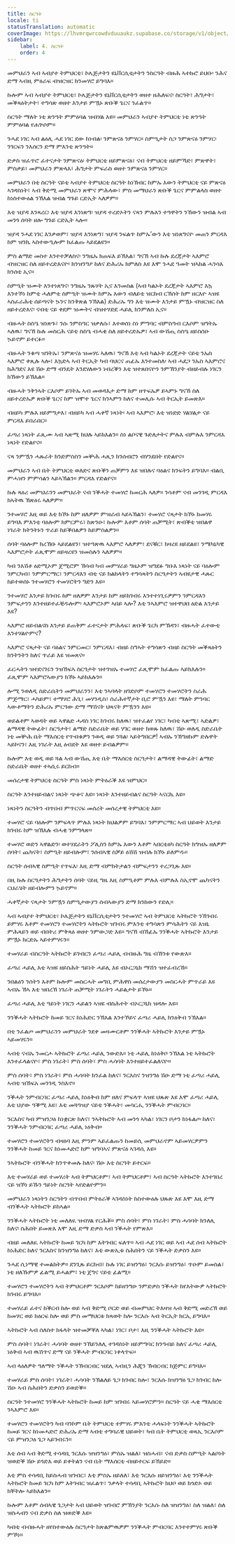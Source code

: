 ```yaml
---
title: ስርዓት
locale: ti
statusTranslation: automatic
coverImage: https://lhvmrqwrcowdvduuaukz.supabase.co/storage/v1/object/public/strapi-uploads/small_cover-educacion-fundamental.webp-2d51a7828a2b1309555be27f7e2a61a0.webp
sidebar:
    label: 4. ስርዓት
    order: 4
---
```

መምህራን ኣብ ኣብያተ ትምህርቲ፣ ኮሌጅታትን ዩኒቨርሲቲታትን ንስርዓት ብዙሕ ኣተኩሮ ይህቡ፡ ንሕና ድማ ኣብዚ ምዕራፍ ብዝርዝር ክንመሃሮ ይግባእ።

ኩሎም ኣብ ኣብያተ ትምህርቲ፣ ኮሌጅታትን ዩኒቨርሲቲታትን ወዘተ ዘሕለፍና፡ ስርዓት፣ ሕግታት፣ መቕጻዕትታት፣ ተግሳጽ ወዘተ እንታይ ምዃኑ ጽቡቕ ጌርና ንፈልጥ።

ስርዓት ማለት ነቲ ጽንዓት ምምዕባል ዝብሃል እዩ። መምህራን ኣብያተ ትምህርቲ ነቲ ጽንዓት ምምዕባል የሐጕሶም።

ንሓደ ነገር ኣብ ልዕሊ ሓደ ነገር ደው ከነብል፡ ንምጽናዕ ንምሃር። ስምዒታት ስጋ ንምጽናዕ ንምሃር፡ ንገርፍን ንእሰርን ድማ ምእንቲ ጽንዓት።

ድቃስ ዝፈጥሮ ፈተናታት ንምጽናዕ፡ ትምህርቲ ዘይምጽናዕ፣ ናብ ትምህርቲ ዘይምኻድ፣ ምጽዋት፣ ምስቃይ፣ መምህራን ምጽላእ፣ ሕግታት ምፍራስ ወዘተ ንምጽናዕ ንምሃር።

መምህራን በቲ ስርዓት ናይቲ ኣብያተ ትምህርቲ ስርዓት ከነኽብር ከምኡ እውን ትምህርቲ ናይ ምጽናዕ ኣገዳስነት፣ ኣብ ቅድሚ መምህራን ጽሞና ምሕላው፣ ምስ መማህራን ጽቡቕ ጌርና ምምልላስ ወዘተ ከነስተውዕል ንኽእል ዝብል ግጉይ ርድኢት ኣለዎም።

እቲ ዝያዳ እንጻረር፡ እቲ ዝያዳ እንነጽግ፡ ዝያዳ ተረድኦትን ናጻን ምሉእን ተዓዋትን ንኸውን ዝብል ኣብ መንጎ ሰባት ዘሎ ግጉይ ርድኢት ኣሎ።

ዝያዳ ንሓደ ነገር እንቃወም፣ ዝያዳ እንነጽግ፣ ዝያዳ ንፍልጥ ከምኡ’ውን እቲ ዝነጸግናዮ መጠን ምርዳእ ከም ዝንኪ ኣስተውዒሎም ክፈልጡ ኣይደልዩን።

ምስ ልማድ መስተ እንተተቓለስና፡ ንግዜኡ ክጠፍእ ይኽእል፣ ግናኸ ኣብ ኩሉ ደረጃታት ኣእምሮ ብዝርዝር ስለ ዘይተረድእናዮ፡ ክንዝንግዖ ከለና ድሕሪኡ ክምለስ እዩ እሞ ንሓደ ዓመት ዝኣክል ሓንሳእ ክንሰቲ ኢና።

ስምዒት ዝሙት እንተነጸግና፡ ንግዜኡ ንጹሃት ኢና እንመስል (ኣብ ካልኦት ደረጃታት ኣእምሮ እኳ እንተኾነ ከምቲ ሓለምቲ ስምዒት ዝሙት ከምኡ እውን ብለይቲ ዝርከብ ርኽሰት ከም ዘርእዮ ኣዝዩ ኣስፈራሕቲ ሰይጣናት ኴንና ክንቅጽል ንኽእል) ድሕሪኡ ግን እቲ ዝሙት እንታይ ምዃኑ ብዝርዝር ስለ ዘይተረድእና፡ ናብቲ ናይ ቀደም ዝሙትና ብዝተሃድደ ሓይሊ ክንምለስ ኢና።

ብዙሓት ስስዔ ዝነጽጉ፣ ንሱ ንምስዓር ዝቃለሱ፣ እተወሰነ ስነ ምግባር ብምስዓብ ርእሶም ዝግትኡ ኣለዉ፣ ግናኸ ኩሉ መስርሕ ናይቲ ስስዔ ብሓቂ ስለ ዘይተረድኡዎ፣ ኣብ ውሽጢ ስስዔ ዘይስሰዑ ኴይኖም ይተርፉ።

ብዙሓት ንቁጣ ዝገትኡ፣ ንምጽናዕ ዝመሃሩ ኣለዉ፣ ግናኸ እቲ ኣብ ካልኦት ደረጃታት ናይቲ ንኡስ ኣእምሮ ቀጺሉ ኣሎ፣ እኳድኣ ኣብ ትርኢት ካብ ባህርና ጠፊኡ እንተመስለ፡ ኣብ ሓደጋ ንኡስ ኣእምሮና ክሕግደና እዩ ሽዑ ድማ ብንዴት እንደሃለውን ነብረቕን እቲ ዝተጸበናዮን ንምኽንያት ብዘይብሉ ነገርን ክኸውን ይኽእል።

ብዙሓት ንቅንኣት ርእሶም ይገትኡ ኣብ መወዳእታ ድማ ከም ዘጥፍኡዎ ይኣምኑ ግናኸ ስለ ዘይተረድኡዎ ጽቡቕ ጌርና ከም ዝሞተ ጌርና ክንኣምን ከለና ተመሊሱ ኣብ ትርኢት ይመጽእ።

ብዘይካ ምሉእ ዘይምግታእ፣ ብዘይካ ኣብ ሓቀኛ ነጻነት፡ ኣብ ኣእምሮ፡ እቲ ዝነድድ ሃልሃልታ ናይ ምርዳእ ይበራበር።

ፈጣሪ ነጻነት ፈጺሙ ኣብ ኣጽሚ ክህሉ ኣይክእልን። ስነ ልቦናዊ ጉድለታትና ምሉእ ብምሉእ ንምርዳእ ነጻነት የድልየና።

ናጻ ንምዃን ሓጹራት ክንድምስስን መቝሕ ሓጺን ክንሰብሮን ብሃንደበት የድልየና።

መምህራን ኣብ ቤት ትምህርቲ ወለድና ጽቡቕን ጠቓምን እዩ ዝበሉና ባዕልና ክንፍትን ይግባእ። ብልቢ ምሓዝን ምምሳልን ኣይኣኽልን። ምርዳእ የድልየና።

ኩሉ ጻዕሪ መምህራንን መምህራት ናብ ንቕሓት ተመሃሮ ክመርሕ ኣለዎ። ንሳቶም ናብ መንገዲ ምርዳእ ክኣትዉ ኽጽዕሩ ኣለዎም።

ንተመሃሮ እዚ ወይ እቲ ክኾኑ ከም ዘለዎም ምዝራብ ኣይኣኽልን፣ ተመሃሮ ናጻታት ክኾኑ ክመሃሩ ይግባእ ምእንቲ ባዕሎም ክምርምሩ፣ ከጽንዑ፣ ኩሎም እቶም ሰባት ጠቓሚት፣ ጽብቕቲ ዝበልዋ ነገራት ክትንትኑን ጥራይ ከይቕበልዎን ከይምስልዎን።

ሰባት ባዕሎም ክረኽቡ ኣይደልዩን፣ ዝተዓጽዉ ኣእምሮ ኣለዎም፣ ደናቑር፣ ክዛረዩ ዘይደልዩ፣ ንሜካኒካዊ ኣእምሮታት ፈጺሞም ዘይዛረዩን ዝመስሉን ኣለዎም።

ካብ ንእሽቶ ዕድሚኦም ጀሚሮም ኽሳብ ካብ መምሃራይ ግዜኦም ዝግደፉ ግቡእ ነጻነት ናይ ባዕሎም ንምርካብ፣ ንምምርማር፣ ንምርዳእን ብቲ ናይ ክልከላትን ተግሳጻትን ስርዓታትን ኣብዩታዊ ሓጹር ከይተወሰኑ ንተመሃሮን ተመሃሮትን ግድን እዩ።

ንተመሃሮ እንታይ ክገብሩ ከም ዘለዎም እንታይ ከም ዘይክገብሩ እንተተነጊሩዎምን ንምርዳእን ንምፍታንን እንተዘይተፈቒዱሎም፡ ኣእምሮኦም ኣበይ ኣሎ? እቲ ንኣእምሮ ዝተዋህበ ዕድል እንታይ እዩ?

ኣእምሮ ዘይብልናስ እንታይ ይጠቅም ፈተናታት ምሕላፍ፣ ጽቡቕ ጌርካ ምኽዳን፣ ብዙሓት ፈተውቲ እንተሃልዮምና?

ኣእምሮ ናጻታት ናይ ባዕልና ንምርመር፣ ንምርዳእ፣ ብዘይ ስግኣት ተግሳጽን ብዘይ ስርዓት መቕጻዕትን ክንትንትን ከለና ጥራይ እዩ ዝመጸና።

ፈርሓትን ዝተደናገሩን ንዝኸፍኣ ስርዓታት ዝተገዝኡ ተመሃሮ ፈጺሞም ክፈልጡ ኣይክእሉን። ፈጺሞም ኣእምሮኣውያን ክኾኑ ኣይክእሉን።

ሎሚ ንወለዲ ስድራቤትን መምህራንን፣ እቲ ንኣባላት ዘገድሶም ተመሃሮን ተመሃሮትን ስራሕ ምጅማር፣ ሓካይም፣ ተማሃሮ ሕጊ፣ መሃንዲስ፣ ሰራሕተኛታት ቢሮ ምዃን እዩ፣ ማለት ምንባር ኣውቶማትን ድሕሪኡ ምርዓው ድማ ማሽናት ህጻናት ምዃንን እዩ።

ወይልቶም ኣወዳት ወይ ኣዋልድ ሓዳስ ነገር ክገብሩ ከለዉ፣ ዝተፈልየ ነገር፣ ካብቲ ኣጽሚ፣ ኣድልዎ፣ ልማዳዊ ትውፊት፣ ስርዓታት፣ ልማድ ስድራቤት ወይ ሃገር ወዘተ ክወጹ ከለዉ፣ ሽዑ ወለዲ ስድራቤት ነቲ መቝሕ ቤት ማእሰርቲ የጥብቁዎን ንወዲ ወይ ንጓል፡ ኣይትግበርዎ! ኣብኡ ንኽግዘኩም ድሉዋት ኣይኮናን፣ እዚ ነገራት እዚ ዕብደት እዩ ወዘተ ይብልዎም።

ኩሎም እቲ ወዲ ወይ ጓል ኣብ ውሽጢ እቲ ቤት ማእሰርቲ ስርዓታት፣ ልማዳዊ ትውፊት፣ ልማድ ስድራቤት ወዘተ ተኣሲሩ ይርከብ።

መሰረታዊ ትምህርቲ ስርዓት ምስ ነጻነት ምትዕራቕ እዩ ዝምህር።

ስርዓት እንተዘይብልና ነጻነት ጭቆና እዩ። ነጻነት እንተዘይብልና ስርዓት ኣናርኪ እዩ።

ነጻነትን ስርዓትን ብጥበብ ምጥርናፍ መሰረት መሰረታዊ ትምህርቲ እዩ።

ተመሃሮ ናይ ባዕሎም ንምፍላጥ ምሉእ ነጻነት ክህልዎም ይግባእ፣ ንምምርማር ኣብ ህይወት እንታይ ክገብሩ ከም ዝኽእሉ ብሓቂ ንምግላጽ።

ተመሃሮ ወድን ኣዋልድን፡ ወተሃደራትን ፖሊስን ከምኡ እውን እቶም ኣበርቲዕካ ስርዓት ክግዝኡ ዘለዎም ሰባት፣ ጨካናት፣ ስምዒት ዘይብሎም፣ ንሰብኣዊ ስቓይ ዕሽሽ ዝብሉ ክኾኑ ይለምዱ።

ስርዓት ሰብኣዊ ስምዒት የጥፍእ፡ እዚ ድማ ብምክትታልን ብምፍታንን ተረጋጊጹ እዩ።

በዚ ኩሉ ስርዓታትን ሕግታትን ሰባት ናይዚ ግዜ እዚ ስምዒቶም ምሉእ ብምሉእ ስኢኖሞ ጨካናትን ርህራሄት ዘይብሎምን ኴይኖም።

ሓቀኛታት ናጻታት ንምዃን ስምዒታውያን ሰብኣውያን ድማ ክንከውን የድሊ።

ኣብ ኣብያተ ትምህርቲ፣ ኮሌጅታትን ዩኒቨርሲቲታትን ንተመሃሮ ኣብ ትምህርቲ ኣትኩሮት ንኽገብሩ ይምሃሩ እቶም ተመሃሮን ተመሃሮትን ኣትኩሮት ዝገብሩ ምእንቲ ተግሳጽን ምሳሕትን ናይ እዝኒ ምሕጻይን ወይ ብበትሪ ምቅጻዕ ወዘተ ንምውጋድ እዩ። ግናኸ ብኸፊኡ ንንቕሓት ኣትኩሮት እንታይ ምዃኑ ክርድኡ ኣይተምሃሩን።

ተመሃራይ ብስርዓት ኣትኩሮት ይገብርን ፈጣሪ ሓይሊ ብብዙሕ ግዜ ብኸንቱ የውጽእ።

ፈጣሪ ሓይሊ እቲ ኣዝዩ ዘይስሕት ዓይነት ሓይሊ እዩ ብኦርጋኒክ ማሽን ዝተፈብረኸ።

ንበልዕን ንሰትን እቶም ኩሎም መስርሓት መግቢ ምሕዋስ መሰረታውያን መስርሓት ምጥራይ እዩ ኣብኡ ኸኣ እቲ ዝበረኸ ነገራት ጠቓሚት ነገራትን ሓይልታት ይኾኑ።

ፈጣሪ ሓይሊ እቲ ዓይነት ነገርን ሓይልን ኣዝዩ ብስሕተት ብኦርጋኒክ ዝዳሎ እዩ።

ንንቕሓት ኣትኩሮት ከመይ ገርና ከነሕድር ንኽእል እንተኾይና ፈጣሪ ሓይሊ ክንዕቅብ ንኽእል።

በቲ ንፈልጦ መምህራንን መምህራት ንደቀ መዛሙርቶም ንንቕሓት ኣትኩሮት እንታይ ምዃኑ ኣይመሃሩን።

ኣብቲ ናብኡ ንመርሖ ኣትኩሮት ፈጣሪ ሓይሊ ንውድእ። ነቲ ሓይሊ ከነዕቅቦ ንኽእል ነቲ ኣትኩሮት እንተፈላልናዮ፣ ምስ ነገራት፣ ምስ ሰባት፣ ምስ ሓሳባት እንተዘይተፈልለናዮ።

ምስ ሰባት፣ ምስ ነገራት፣ ምስ ሓሳባት ክንፈል ከለና፣ ንርእስና ንዝንግዕ ሽዑ ድማ ነቲ ፈጣሪ ሓይሊ ኣብቲ ዝኸፍአ መንገዲ ንስእኖ።

ንቕሓት ንምብርባር ፈጣሪ ሓይሊ ከነዕቅብ ከም ዘለና ምፍላጥ ኣዝዩ ህጹጽ እዩ እሞ ፈጣሪ ሓይሊ እቲ ህያው ዓቕሚ እዩ፣ እቲ መጓዓዝያ ናይቲ ንቕሓት፣ መሳርሒ ንንቕሓት ምብርባር።

ንርእስና ካብ ምዝንጋዕ ከነቋርጽ ከለና፣ ንኣትኩሮት ኣብ መንጎ ኣካል፣ ነገርን ቦታን ከነፋልጦ ከለና፣ ንንቕሓት ንምብርባር ፈጣሪ ሓይሊ ነዕቅብ።

ተመሃሮን ተመሃሮትን ብዛዕባ እዚ ምንም ኣይፈልጡን ከመይሲ መምህራኖም ኣይመሃርዎምን ንንቕሓት ከመይ ገርና ከነመሓድሮ ከም ዝግባኣና ምጽናዕ ኣገዳሲ እዩ።

ንኣትኩሮት ብንቕሓት ክንጥቀመሉ ከለና፡ ሽዑ እቲ ስርዓት ይተርፍ።

እቲ ተመሃራይ ወይ ተመሃሪት ኣብ ትምህርቶም፣ ኣብ ትምህርቶም፣ ኣብ ስርዓት ኣትኩሮት እንተገበረ ናይ ዝኾነ ይኹን ዓይነት ስርዓት ኣየድልዮምን።

መምህራን ነጻነትን ስርዓትን ብጥበብ ምትዕራቕ ኣገዳስነት ከስተውዕሉ ህጹጽ እዩ እሞ እዚ ድማ ብንቕሓት ኣትኩሮት ይከኣል።

ንንቕሓት ኣትኩሮት ነቲ መለለዪ ዝብሃል የርሕቖ። ምስ ሰባት፣ ምስ ነገራት፣ ምስ ሓሳባት ክንለሊ ከለና፡ ስሕበት ይመጽእ እሞ እዚ ድማ ድቃስ ኣብ ንቕሓት የምጽእ።

ብዘይ መለለዪ ኣትኩሮት ከመይ ገርካ ከም እትገብር ፍለጥ። ኣብ ሓደ ነገር ወይ ኣብ ሓደ ሰብ ኣትኩሮት ከነሕድር ከለና ንርእስና ክንዝንግዕ ከለና፣ እቲ ውጽኢቱ ስሕበትን ናይ ንቕሓት ድቃስን እዩ።

ንሓደ ሲነማዊ ተመልከትዎ። ደንጊጹ ይርከብ፣ ኩሉ ነገር ይዝንግዕ፣ ንርእሱ ይዝንግዕ፣ ጥዑም ይመስል፣ ነቲ ዘለኹምዎ ፊልሚ ይሓልም፣ ነቲ ጀግና ናይቲ ፊልሚ።

ተመሃሮን ተመሃሮትን ኣብ ትምህርቶም ንርእሶም ከይዘንግዑ ንምድቃስ ንቕሓት ከየእትውዎ ኣትኩሮት ክገብሩ ይግባእ።

ተመሃራይ ፈተና ከቕርብ ከሎ ወይ ኣብ ቅድሚ ቦርድ ወይ ብመምህር ትእዛዝ ኣብ ቅድሚ መድረኽ ወይ ክመሃር ወይ ክዕርፍ ከሎ ወይ ምስ መማህርቱ ክጻወት ከሎ ንርእሱ ኣብ ትርኢት ክርኢ ይግባእ።

ኣትኩሮት ኣብ ሰለስተ ክፋላት ዝተመቓቐለ ኣካል፣ ነገር፣ ቦታ፣ እዚ ንንቕሓት ኣትኩሮት እዩ።

ምስ ሰባት፣ ነገራት፣ ሓሳባት ወዘተ ንኸይንለሊ ተገዳስነት ዘይምግባር ክንዓብይ ከለና ፈጣሪ ሓይሊ ነዕቅብ ኣብ ዉሽጥና ድማ ናይ ንቕሓት ምብርባር ነቀላጥፍ።

ኣብ ላዕለዎት ዓለማት ንቕሓት ንኽብርብር ዝደሊ ኣብዚን ሕጂን ኽብርብር ክጅምር ይግባእ።

ተመሃራይ ምስ ሰባት፣ ነገራት፣ ሓሳባት ንኽልለይ ጌጋ ክገብር ከሎ፣ ንርእሱ ክዝንግዕ ጌጋ ክገብር ከሎ ሽዑ ኣብ ስሕበትን ድቃስን ይወድቕ።

ስርዓት ንተመሃሮ ንንቕሓት ኣትኩሮት ከመይ ከም ዝገብሩ ኣይመሃሮምን። ስርዓት ናይ ሓቂ ማእሰርቲ ንኣእምሮ እዩ።

ተመሃሮን ተመሃሮትን ካብ ባንኮም ቤት ትምህርቲ ተምሃሩ ምእንቲ ሓላፍነት ንንቕሓት ኣትኩሮት ከመይ ገርና ከነመሓድሮ ድሕሪኡ ድማ ኣብቲ ተግባራዊ ህይወት፣ ካብ ቤት ትምህርቲ ወጻኢ ንርእሶም ናይ ምዝንጋዕ ጌጋ ኣይገብሩን።

እቲ ሰብ ኣብ ቅድሚ ተሳዳቢ ንርእሱ ዝዝንግዕ፣ ምስኡ ዝልለ፣ ዝስሓብ፣ ናብ ድቃስ ስምዒት ኣልቦነት ዝወድቕ ሽዑ ይጎድእ ወይ ይቀትልን ናብ ቤት ማእሰርቲ ብዘይተርፍ ይኸይድ።

እቲ ምስ ተሳዳቢ ከይስሓብ ዝገብር፣ እቲ ምስኡ ዘይለለ፣ እቲ ንርእሱ ዘይዝንግዕ፣ እቲ ንንቕሓት ኣትኩሮት ከመይ ገርካ ከም እትገብር ዝፈልጥ፣ ንቃላት ተሳዳቢ ኣትኩሮት ክህቦ ወይ ክጎድኦ ወይ ክቐትሎ ኣይክእልን።

ኩሎም እቶም ሰብኣዊ ጌጋታት ኣብ ህይወት ዝገብሮ ምኽንያት ንርእሱ ስለ ዝዝንግዕ፣ ስለ ዝልለ፣ ስለ ዝስሓብን ናብ ድቃስ ስለ ዝወድቕ እዩ።

ካብቲ ብብዙሓት ዘየስተውዕሉ ስርዓታት ከጽልምዉዎም ንንቕሓት ምብርባር እንተተምሃሩ ጽቡቕ ምኾነ።

